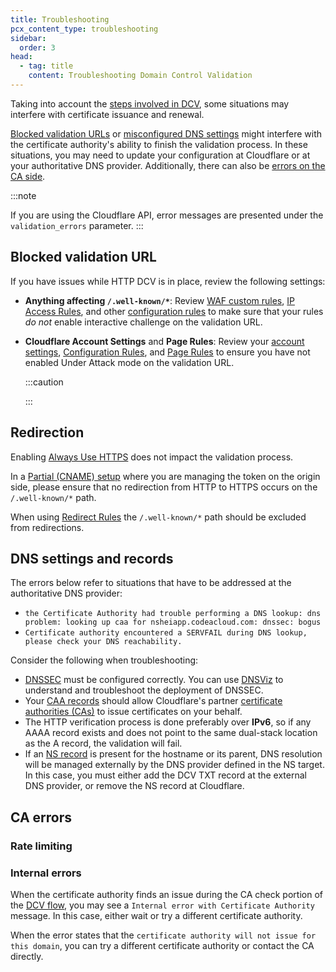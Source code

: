 ```yaml
---
title: Troubleshooting
pcx_content_type: troubleshooting
sidebar:
  order: 3
head:
  - tag: title
    content: Troubleshooting Domain Control Validation
---
```



Taking into account the [steps involved in DCV](/ssl/edge-certificates/changing-dcv-method/dcv-flow/), some situations may interfere with certificate issuance and renewal.

[Blocked validation URLs](#blocked-validation-url) or [misconfigured DNS settings](#dns-settings-and-records) might interfere with the <GlossaryTooltip term="Certificate Authority (CA)">certificate authority's</GlossaryTooltip> ability to finish the validation process. In these situations, you may need to update your configuration at Cloudflare or at your authoritative DNS provider. Additionally, there can also be [errors on the CA side](#ca-errors).

:::note

If you are using the Cloudflare API, error messages are presented under the `validation_errors` parameter.
:::

## Blocked validation URL

If you have issues while HTTP DCV is in place, review the following settings:

- **Anything affecting `/.well-known/*`**: Review [WAF custom rules](/waf/custom-rules/), [IP Access Rules](/waf/tools/ip-access-rules/), and other [configuration rules](/rules/configuration-rules/) to make sure that your rules _do not_ enable interactive challenge on the validation URL.

- **Cloudflare Account Settings** and **Page Rules**: Review your [account settings](/fundamentals/reference/under-attack-mode/), [Configuration Rules](/rules/configuration-rules/), and [Page Rules](/rules/page-rules/) to ensure you have not enabled Under Attack mode on the validation URL.

  :::caution

  <Render file="dcv-path-security" />

  :::

## Redirection

Enabling [Always Use HTTPS](/ssl/edge-certificates/additional-options/always-use-https/) does not impact the validation process.

In a [Partial (CNAME) setup](/ssl/edge-certificates/changing-dcv-method/#partial-dns-setup---action-sometimes-required) where you are managing the token on the origin side, please ensure that no redirection from HTTP to HTTPS occurs on the `/.well-known/*` path.

When using [Redirect Rules](/rules/url-forwarding/single-redirects/) the `/.well-known/*` path should be excluded from redirections.

## DNS settings and records

The errors below refer to situations that have to be addressed at the authoritative DNS provider:

- `the Certificate Authority had trouble performing a DNS lookup: dns problem: looking up caa for nsheiapp.codeacloud.com: dnssec: bogus`
- `Certificate authority encountered a SERVFAIL during DNS lookup, please check your DNS reachability.`

Consider the following when troubleshooting:

- [DNSSEC](https://www.cloudflare.com/learning/dns/dns-security/) must be configured correctly. You can use [DNSViz](https://dnsviz.net/) to understand and troubleshoot the deployment of DNSSEC.
- Your [CAA records](/ssl/edge-certificates/caa-records/) should allow Cloudflare's partner [certificate authorities (CAs)](/ssl/reference/certificate-authorities/) to issue certificates on your behalf.
- The HTTP verification process is done preferably over **IPv6**, so if any AAAA record exists and does not point to the same dual-stack location as the A record, the validation will fail.
- If an [NS record](/dns/manage-dns-records/reference/dns-record-types/#ns) is present for the hostname or its parent, DNS resolution will be managed externally by the DNS provider defined in the NS target. In this case, you must either add the DCV TXT record at the external DNS provider, or remove the NS record at Cloudflare.

## CA errors

### Rate limiting

<Render file="error-rate-limiting" />

### Internal errors

When the certificate authority finds an issue during the CA check portion of the [DCV flow](/ssl/edge-certificates/changing-dcv-method/dcv-flow/), you may see a `Internal error with Certificate Authority` message. In this case, either wait or try a different certificate authority.

When the error states that the `certificate authority will not issue for this domain`, you can try a different certificate authority or contact the CA directly.
